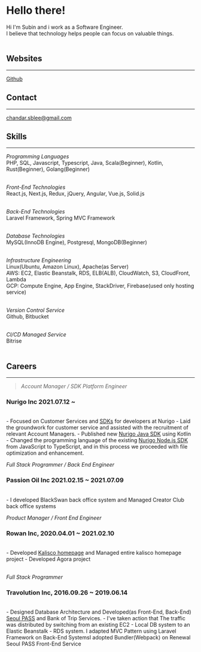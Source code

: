 
<title>About Me</title>

<Navigator />

# Hello there!

Hi I'm Subin and i work as a Software Engineer.<br/>
I believe that technology helps people can focus on valuable things.<br /><br />

## Websites

---

<a href="https://github.com/Palbahngmiyine" target="_blank" rel="noopener">Github</a>

## Contact

---

[chandar.sblee@gmail.com](mailto:chandar.sblee@gmail.com)

## Skills

---

*Programming Languages*<br />
PHP, SQL, Javascript, Typescript, Java, Scala(Beginner), Kotlin, Rust(Beginner), Golang(Beginner)<br /><br />

*Front-End Technologies*<br />
React.js, Next.js, Redux, jQuery, Angular, Vue.js, Solid.js<br /><br />

*Back-End Technologies*<br />
Laravel Framework, Spring MVC Framework<br /><br />

*Database Technologies*<br />
MySQL(InnoDB Engine), Postgresql, MongoDB(Beginner)<br /><br />

*Infrastructure Engineering*<br />
Linux(Ubuntu, Amazon Linux), Apache(as Server)<br />
AWS: EC2, Elastic Beanstalk, RDS, ELB(ALB), CloudWatch, S3, CloudFront, Lambda<br />
GCP: Compute Engine, App Engine, StackDriver, Firebase(used only hosting service)<br /><br />

*Version Control Service*<br />
Github, Bitbucket<br /><br />

*CI/CD Managed Service*<br />
Bitrise<br /><br />

## Careers

---

> *Account Manager / SDK Platform Engineer*
### Nurigo Inc 2021.07.12 ~
<br /> 
- Focused on Customer Services and <a href="https://github.com/solapi" target="_blank" rel="noopener">SDKs</a> for developers at Nurigo
- Laid the groundwork for customer service and assisted with the recruitment of relevant Account Managers.
- Published new <a href="https://github.com/nurigo/java-sdk" target="_blank" rel="noopenner">Nurigo Java SDK</a> using Kotlin
- Changed the programming language of the existing <a href="https://www.npmjs.com/package/solapi" target="_blank" rel="noopenner">Nurigo Node.js SDK</a> from JavaScript to TypeScript, and in this process we proceeded with file optimization and enhancement.
<br />

*Full Stack Programmer / Back End Engineer*
### Passion Oil Inc 2021.02.15 ~ 2021.07.09
<br />
- I developed BlackSwan back office system and Managed Creator Club back office systems
<br/>

*Product Manager / Front End Engineer*
### Rowan Inc, 2020.04.01 ~ 2021.02.10
<br />
- Developed <a href="https://kalisco.co.kr" target="_blank" rel="noopener">Kalisco homepage</a> and Managed entire kalisco homepage project
- Developed Agora project<br/><br/>

*Full Stack Programmer*<br />
### Travolution Inc, 2016.09.26 ~ 2019.06.14
<br />
- Designed Database Architecture and Developed(as Front-End, Back-End)
<a href="https://www.seoultravelpass.com" target="_blank" rel="noopenner">Seoul PASS</a> and Bank of Trip Services.
- I've taken action that The traffic was distributed by switching from an existing EC2 - Local DB system to an Elastic Beanstalk - RDS system. I adapted MVC Pattern using Laravel Framework on Back-End SystemsI adopted Bundler(Webpack) on Renewal Seoul PASS Front-End Service
<br /><br />
